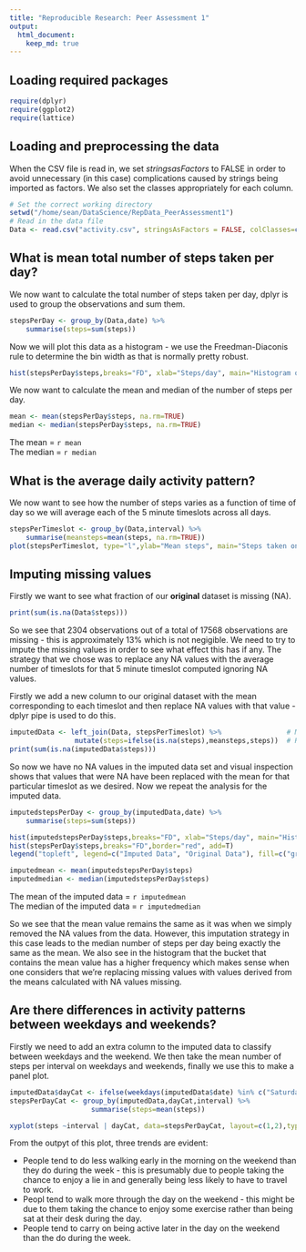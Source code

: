 ```yaml
---
title: "Reproducible Research: Peer Assessment 1"
output: 
  html_document:
    keep_md: true
---
```

## Loading required packages
```r
require(dplyr)
require(ggplot2)
require(lattice)
```

## Loading and preprocessing the data

When the CSV file is read in, we set *stringsasFactors* to FALSE in order to avoid unnecessary (in this case) complications caused by strings being imported as factors. We also set the classes appropriately for each column.

```r
# Set the correct working directory
setwd("/home/sean/DataScience/RepData_PeerAssessment1")
# Read in the data file
Data <- read.csv("activity.csv", stringsAsFactors = FALSE, colClasses=c("numeric", "Date", "numeric"))
```



## What is mean total number of steps taken per day?

We now want to calculate the total number of steps taken per day, dplyr is used to group the observations and sum them.

```r
stepsPerDay <- group_by(Data,date) %>%
    summarise(steps=sum(steps))
```

Now we will plot this data as a histogram - we use the Freedman-Diaconis rule to determine the bin width as that is normally pretty robust.

```r
hist(stepsPerDay$steps,breaks="FD", xlab="Steps/day", main="Histogram of The Number of Steps Per Day")
```

We now want to calculate the mean and median of the number of steps per day.

```r
mean <- mean(stepsPerDay$steps, na.rm=TRUE)
median <- median(stepsPerDay$steps, na.rm=TRUE)
```
 The mean = `r mean`  
 The median = `r median`
 
## What is the average daily activity pattern?

We now want to see how the number of steps varies as a function of time of day so we will average each of the 5 minute timeslots across all days.

```r
stepsPerTimeslot <- group_by(Data,interval) %>%
    summarise(meansteps=mean(steps, na.rm=TRUE))
plot(stepsPerTimeslot, type="l",ylab="Mean steps", main="Steps taken on average through the week \n during each 5 minute sample interval")
```


## Imputing missing values

Firstly we want to see what fraction of our **original** dataset is missing (NA).

```r
print(sum(is.na(Data$steps)))
```

So we see that 2304 observations out of a total of 17568 observations are missing - this is approximately 13% which is not negigible. We need to try to impute the missing values in order to see what effect this has if any. The strategy that we chose was to replace any NA values with the average number of timeslots for that 5 minute timeslot computed ignoring NA values.

Firstly we add a new column to our original dataset with the mean corresponding to each timeslot and then replace NA values with that value -  dplyr pipe is used to do this.

```r
imputedData <- left_join(Data, stepsPerTimeslot) %>%                # Merge data from stepsPerTimeslot - join will be on interval
                mutate(steps=ifelse(is.na(steps),meansteps,steps))  # Replace steps with the corresponding mean if its NA
print(sum(is.na(imputedData$steps)))
```

So now we have no NA values in the imputed data set and visual inspection shows that values that were NA have been replaced with the mean for that particular timeslot as we desired. Now we repeat the analysis for the imputed data.

```r
imputedstepsPerDay <- group_by(imputedData,date) %>%
    summarise(steps=sum(steps))
```

```r
hist(imputedstepsPerDay$steps,breaks="FD", xlab="Steps/day", main="Histogram of The Number of Steps Per Day",col="gray")
hist(stepsPerDay$steps,breaks="FD",border="red", add=T)
legend("topleft", legend=c("Imputed Data", "Original Data"), fill=c("gray", NULL), border=c("black", "red"))
```

```r
imputedmean <- mean(imputedstepsPerDay$steps)
imputedmedian <- median(imputedstepsPerDay$steps)
```

 The mean of the imputed data = `r imputedmean`  
 The median of the imputed data = `r imputedmedian`
 
So we see that the mean value remains the same as it was when we simply removed the NA values from the data. However, this imputation strategy in this case leads to the median number of steps per day being exactly the same as the mean. We also see in the histogram that the bucket that contains the mean value has a higher frequency which makes sense when one considers that we're replacing missing values with values derived from the means calculated with NA values missing.

## Are there differences in activity patterns between weekdays and weekends?

Firstly we need to add an extra column to the imputed data to classify between weekdays and the weekend. We then take the mean number of steps per interval on weekdays and weekends, finally we use this to make a panel plot.

```r
imputedData$dayCat <- ifelse(weekdays(imputedData$date) %in% c("Saturday", "Sunday"), "weekend", "weekday")
stepsPerDayCat <- group_by(imputedData,dayCat,interval) %>%
                    summarise(steps=mean(steps))

xyplot(steps ~interval | dayCat, data=stepsPerDayCat, layout=c(1,2),type=c("l","l"), ylab="Mean Steps")
```

From the outpyt of this plot, three trends are evident:

* People tend to do less walking early in the morning on the weekend than they do during the week - this is presumably due to people taking the chance to enjoy a lie in and generally being less likely to have to travel to work.
* Peopl tend to walk more through the day on the weekend - this might be due to them taking the chance to enjoy some exercise rather than being sat at their desk during the day.
* People tend to carry on being active later in the day on the weekend than the do during the week.
